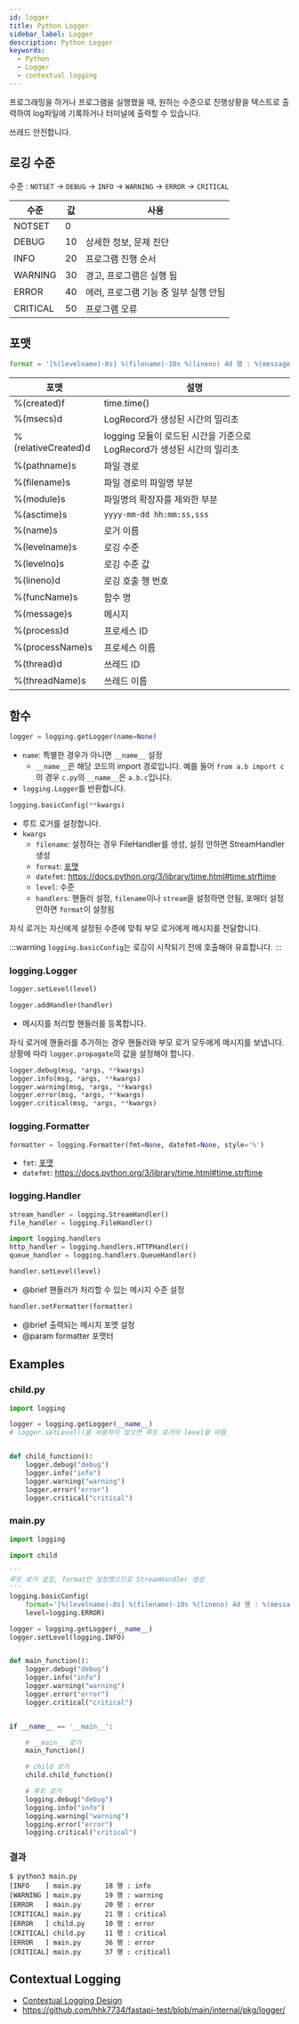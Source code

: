 ```yaml
---
id: logger
title: Python Logger
sidebar_label: Logger
description: Python Logger
keywords:
  - Python
  - Logger
  - contextual logging
---
```


프로그래밍을 하거나 프로그램을 실행했을 때, 원하는 수준으로 진행상황을 텍스트로 출력하여 log파일에 기록하거나 터미널에 출력할 수 있습니다.

쓰레드 안전합니다.

## 로깅 수준

수준 : `NOTSET` -> `DEBUG` -> `INFO` -> `WARNING` -> `ERROR` -> `CRITICAL`

| 수준     | 값  | 사용                                  |
| -------- | --- | ------------------------------------- |
| NOTSET   | 0   |                                       |
| DEBUG    | 10  | 상세한 정보, 문제 진단                |
| INFO     | 20  | 프로그램 진행 순서                    |
| WARNING  | 30  | 경고, 프로그램은 실행 됨              |
| ERROR    | 40  | 에러, 프로그램 기능 중 일부 실행 안됨 |
| CRITICAL | 50  | 프로그램 오류                         |

## 포맷

```python
format = '[%(levelname)-8s] %(filename)-10s %(lineno) 4d 행 : %(message)s'
```

| 포맷                | 설명                                                                   |
| ------------------- | ---------------------------------------------------------------------- |
| %(created)f         | time.time()                                                            |
| %(msecs)d           | LogRecord가 생성된 시간의 밀리초                                       |
| %(relativeCreated)d | logging 모듈이 로드된 시간을 기준으로 LogRecord가 생성된 시간의 밀리초 |
| %(pathname)s        | 파일 경로                                                              |
| %(filename)s        | 파일 경로의 파일명 부분                                                |
| %(module)s          | 파일명의 확장자를 제외한 부분                                          |
| %(asctime)s         | `yyyy-mm-dd hh:mm:ss,sss`                                              |
| %(name)s            | 로거 이름                                                              |
| %(levelname)s       | 로깅 수준                                                              |
| %(levelno)s         | 로깅 수준 값                                                           |
| %(lineno)d          | 로깅 호출 행 번호                                                      |
| %(funcName)s        | 함수 명                                                                |
| %(message)s         | 메시지                                                                 |
| %(process)d         | 프로세스 ID                                                            |
| %(processName)s     | 프로세스 이름                                                          |
| %(thread)d          | 쓰레드 ID                                                              |
| %(threadName)s      | 쓰레드 이름                                                            |

## 함수

```python
logger = logging.getLogger(name=None)
```

- `name`: 특별한 경우가 아니면 `__name__` 설정
  - `__name__`은 해당 코드의 import 경로입니다. 예를 들어 `from a.b import c`의 경우 `c.py`의 `__name__`은 `a.b.c`입니다.
- `logging.Logger`를 반환합니다.

```python
logging.basicConfig(**kwargs)
```

- 루트 로거를 설정합니다.
- `kwargs`
  - `filename`: 설정하는 경우 FileHandler를 생성, 설정 안하면 StreamHandler 생성
  - `format`: [포맷](#포맷)
  - `datefmt`: https://docs.python.org/3/library/time.html#time.strftime
  - `level`: 수준
  - `handlers`: 핸들러 설정, `filename`이나 `stream`을 설정하면 안됨, 포매터 설정 안하면 `format`이 설정됨

자식 로거는 자신에게 설정된 수준에 맞춰 부모 로거에게 메시지를 전달합니다.

:::warning
`logging.basicConfig`는 로깅이 시작되기 전에 호출해야 유효합니다.
:::

### logging.Logger

```python
logger.setLevel(level)
```

```python
logger.addHandler(handler)
```

- 메시지를 처리할 핸들러를 등록합니다.

자식 로거에 핸들러를 추가하는 경우 핸들러와 부모 로거 모두에게 메시지를 보냅니다.
상황에 따라 `logger.propagate`의 값을 설정해야 합니다.

```python
logger.debug(msg, *args, **kwargs)
logger.info(msg, *args, **kwargs)
logger.warning(msg, *args, **kwargs)
logger.error(msg, *args, **kwargs)
logger.critical(msg, *args, **kwargs)
```

### logging.Formatter

```python
formatter = logging.Formatter(fmt=None, datefmt=None, style='%')
```

- `fmt`: [포맷](#포맷)
- `datefmt`: https://docs.python.org/3/library/time.html#time.strftime

### logging.Handler

```python
stream_handler = logging.StreamHandler()
file_handler = logging.FileHandler()

import logging.handlers
http_handler = logging.handlers.HTTPHandler()
queue_handler = logging.handlers.QueueHandler()
```

```python
handler.setLevel(level)
```

- @brief 핸들러가 처리할 수 있는 메시지 수준 설정

```python
handler.setFormatter(formatter)
```

- @brief 출력되는 메시지 포맷 설정
- @param formatter 포맷터

## Examples

### child.py

```python
import logging

logger = logging.getLogger(__name__)
# logger.setLevel()을 사용하지 않으면 루트 로거의 level을 따름


def child_function():
    logger.debug("debug")
    logger.info("info")
    logger.warning("warning")
    logger.error("error")
    logger.critical("critical")
```

### main.py

```python
import logging

import child

'''
루트 로거 설정, format만 설정했으므로 StreamHandler 생성
'''
logging.basicConfig(
    format='[%(levelname)-8s] %(filename)-10s %(lineno) 4d 행 : %(message)s',
    level=logging.ERROR)

logger = logging.getLogger(__name__)
logger.setLevel(logging.INFO)


def main_function():
    logger.debug("debug")
    logger.info("info")
    logger.warning("warning")
    logger.error("error")
    logger.critical("critical")


if __name__ == '__main__':

    # __main__ 로거
    main_function()

    # child 로거
    child.child_function()

    # 루트 로거
    logging.debug("debug")
    logging.info("info")
    logging.warning("warning")
    logging.error("error")
    logging.critical("critical")
```

### 결과

```shell {1}
$ python3 main.py
[INFO    ] main.py      18 행 : info
[WARNING ] main.py      19 행 : warning
[ERROR   ] main.py      20 행 : error
[CRITICAL] main.py      21 행 : critical
[ERROR   ] child.py     10 행 : error
[CRITICAL] child.py     11 행 : critical
[ERROR   ] main.py      36 행 : error
[CRITICAL] main.py      37 행 : criticall
```

## Contextual Logging

- [Contextual Logging Design](/docs/lang/design/contextual-logging)
- https://github.com/hhk7734/fastapi-test/blob/main/internal/pkg/logger/
